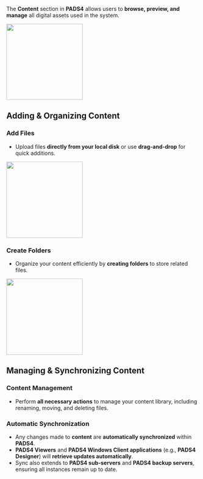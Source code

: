 The **Content** section in **PADS4** allows users to **browse, preview, and manage** all digital assets used in the system.  

<img height="200" src="/images/ctrl-centre/content-library.png" />

## **Adding & Organizing Content**  

### **Add Files**  
- Upload files **directly from your local disk** or use **drag-and-drop** for quick additions.  

<img height="200" src="/images/ctrl-centre/content-library-files.png" />

### **Create Folders**  
- Organize your content efficiently by **creating folders** to store related files.  

<img height="200" src="/images/ctrl-centre/content-library-folders.png" />

## **Managing & Synchronizing Content**  

### **Content Management**  
- Perform **all necessary actions** to manage your content library, including renaming, moving, and deleting files.  

### **Automatic Synchronization**  
- Any changes made to **content** are **automatically synchronized** within **PADS4**.  
- **PADS4 Viewers** and **PADS4 Windows Client applications** (e.g., **PADS4 Designer**) will **retrieve updates automatically**.  
- Sync also extends to **PADS4 sub-servers** and **PADS4 backup servers**, ensuring all instances remain up to date.  
